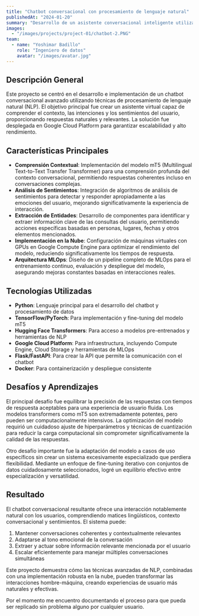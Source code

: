 ```yaml
---
title: "Chatbot conversacional con procesamiento de lenguaje natural"
publishedAt: "2024-01-20"
summary: "Desarrollo de un asistente conversacional inteligente utilizando el modelo mT5 y técnicas avanzadas de NLP, desplegado en Google Cloud Platform."
images:
  - "/images/projects/project-01/chatbot-2.PNG"
team:
  - name: "Yoshimar Badillo"
    role: "Ingeniero de datos"
    avatar: "/images/avatar.jpg"
---
```


## Descripción General

Este proyecto se centró en el desarrollo e implementación de un chatbot conversacional avanzado utilizando 
técnicas de procesamiento de lenguaje natural (NLP). El objetivo principal fue crear un asistente virtual capaz 
de comprender el contexto, las intenciones y los sentimientos del usuario, proporcionando respuestas naturales y 
relevantes. La solución fue desplegada en Google Cloud Platform para garantizar escalabilidad y alto rendimiento.

## Características Principales

- **Comprensión Contextual**: Implementación del modelo mT5 (Multilingual Text-to-Text Transfer Transformer) para una comprensión profunda del contexto conversacional, permitiendo respuestas coherentes incluso en conversaciones complejas.
- **Análisis de Sentimientos**: Integración de algoritmos de análisis de sentimientos para detectar y responder apropiadamente a las emociones del usuario, mejorando significativamente la experiencia de interacción.
- **Extracción de Entidades**: Desarrollo de componentes para identificar y extraer información clave de las consultas del usuario, permitiendo acciones específicas basadas en personas, lugares, fechas y otros elementos mencionados.
- **Implementación en la Nube**: Configuración de máquinas virtuales con GPUs en Google Compute Engine para optimizar el rendimiento del modelo, reduciendo significativamente los tiempos de respuesta.
- **Arquitectura MLOps**: Diseño de un pipeline completo de MLOps para el entrenamiento continuo, evaluación y despliegue del modelo, asegurando mejoras constantes basadas en interacciones reales.

## Tecnologías Utilizadas

- **Python**: Lenguaje principal para el desarrollo del chatbot y procesamiento de datos
- **TensorFlow/PyTorch**: Para implementación y fine-tuning del modelo mT5
- **Hugging Face Transformers**: Para acceso a modelos pre-entrenados y herramientas de NLP
- **Google Cloud Platform**: Para infraestructura, incluyendo Compute Engine, Cloud Storage y herramientas de MLOps
- **Flask/FastAPI**: Para crear la API que permite la comunicación con el chatbot
- **Docker**: Para containerización y despliegue consistente

## Desafíos y Aprendizajes

El principal desafío fue equilibrar la precisión de las respuestas con tiempos de respuesta aceptables para una experiencia de 
usuario fluida. Los modelos transformers como mT5 son extremadamente potentes, pero pueden ser computacionalmente intensivos. 
La optimización del modelo requirió un cuidadoso ajuste de hiperparámetros y técnicas de cuantización para reducir la carga computacional 
sin comprometer significativamente la calidad de las respuestas.

Otro desafío importante fue la adaptación del modelo a casos de uso específicos sin crear un sistema excesivamente especializado que 
perdiera flexibilidad. Mediante un enfoque de fine-tuning iterativo con conjuntos de datos cuidadosamente seleccionados, logré un 
equilibrio efectivo entre especialización y versatilidad.

## Resultado

El chatbot conversacional resultante ofrece una interacción notablemente natural con los usuarios, comprendiendo matices lingüísticos, 
contexto conversacional y sentimientos. El sistema puede:

1. Mantener conversaciones coherentes y contextualmente relevantes
2. Adaptarse al tono emocional de la conversación
3. Extraer y actuar sobre información relevante mencionada por el usuario
4. Escalar eficientemente para manejar múltiples conversaciones simultáneas

Este proyecto demuestra cómo las técnicas avanzadas de NLP, combinadas con una implementación robusta en la nube, pueden transformar las 
interacciones hombre-máquina, creando experiencias de usuario más naturales y efectivas.

Por el momento me encuentro documentando el proceso para que pueda ser replicado sin problema alguno por cualquier usuario.